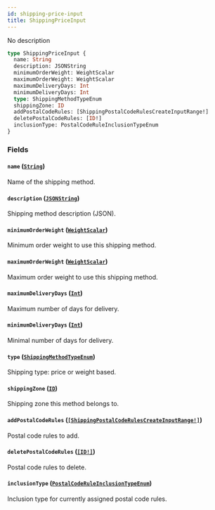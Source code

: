 ```yaml
---
id: shipping-price-input
title: ShippingPriceInput
---
```


No description

```graphql
type ShippingPriceInput {
  name: String
  description: JSONString
  minimumOrderWeight: WeightScalar
  maximumOrderWeight: WeightScalar
  maximumDeliveryDays: Int
  minimumDeliveryDays: Int
  type: ShippingMethodTypeEnum
  shippingZone: ID
  addPostalCodeRules: [ShippingPostalCodeRulesCreateInputRange!]
  deletePostalCodeRules: [ID!]
  inclusionType: PostalCodeRuleInclusionTypeEnum
}
```

### Fields

#### `name` ([`String`](/developer/api-reference/scalars/string.mdx))

Name of the shipping method.

#### `description` ([`JSONString`](/developer/api-reference/scalars/json-string.mdx))

Shipping method description (JSON).

#### `minimumOrderWeight` ([`WeightScalar`](/developer/api-reference/scalars/weight-scalar.mdx))

Minimum order weight to use this shipping method.

#### `maximumOrderWeight` ([`WeightScalar`](/developer/api-reference/scalars/weight-scalar.mdx))

Maximum order weight to use this shipping method.

#### `maximumDeliveryDays` ([`Int`](/developer/api-reference/scalars/int.mdx))

Maximum number of days for delivery.

#### `minimumDeliveryDays` ([`Int`](/developer/api-reference/scalars/int.mdx))

Minimal number of days for delivery.

#### `type` ([`ShippingMethodTypeEnum`](/developer/api-reference/enums/shipping-method-type-enum.mdx))

Shipping type: price or weight based.

#### `shippingZone` ([`ID`](/developer/api-reference/scalars/id.mdx))

Shipping zone this method belongs to.

#### `addPostalCodeRules` ([`[ShippingPostalCodeRulesCreateInputRange!]`](/developer/api-reference/inputs/shipping-postal-code-rules-create-input-range.mdx))

Postal code rules to add.

#### `deletePostalCodeRules` ([`[ID!]`](/developer/api-reference/scalars/id.mdx))

Postal code rules to delete.

#### `inclusionType` ([`PostalCodeRuleInclusionTypeEnum`](/developer/api-reference/enums/postal-code-rule-inclusion-type-enum.mdx))

Inclusion type for currently assigned postal code rules.

